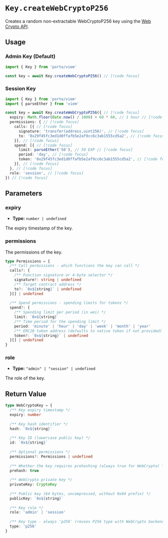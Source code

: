 # `Key.createWebCryptoP256`

Creates a random non-extractable WebCryptoP256 key using the [Web Crypto API](https://developer.mozilla.org/en-US/docs/Web/API/Web_Crypto_API). 

## Usage

### Admin Key (Default)

```ts twoslash
import { Key } from 'porto/viem'

const key = await Key.createWebCryptoP256() // [!code focus]
```

### Session Key

```ts twoslash
import { Key } from 'porto/viem'
import { parseEther } from 'viem'

const key = await Key.createWebCryptoP256({ // [!code focus]
  expiry: Math.floor(Date.now() / 1000) + 60 * 60, // 1 hour // [!code focus]
  permissions: { // [!code focus]
    calls: [{ // [!code focus]
      signature: 'transfer(address,uint256)', // [!code focus]
      to: '0x29f45fc3ed1d0ffafb5e2af9cc6c3ab1555cd5a2', // [!code focus]
    }], // [!code focus]
    spend: [{ // [!code focus]
      limit: parseEther('50'), // 50 EXP // [!code focus]
      period: 'day', // [!code focus]
      token: '0x29f45fc3ed1d0ffafb5e2af9cc6c3ab1555cd5a2', // [!code focus]
    }], // [!code focus]
  }, // [!code focus]
  role: 'session', // [!code focus]
}) // [!code focus]
```

## Parameters

### expiry

- **Type:** `number | undefined`

The expiry timestamp of the key.

### permissions

The permissions of the key.

```ts
type Permissions = {
  /** Call permissions - which functions the key can call */
  calls?: {
    /** Function signature or 4-byte selector */
    signature?: string | undefined
    /** Target contract address */
    to?: `0x${string}` | undefined
  }[] | undefined
  
  /** Spend permissions - spending limits for tokens */
  spend?: {
    /** Spending limit per period (in wei) */
    limit: `0x${string}`
    /** Time period for the spending limit */
    period: 'minute' | 'hour' | 'day' | 'week' | 'month' | 'year'
    /** ERC20 token address (defaults to native token if not provided) */
    token?: `0x${string}` | undefined
  }[] | undefined
}
```

### role

- **Type:** `"admin" | "session" | undefined`

The role of the key.

## Return Value

```ts
type WebCryptoKey = {
  /** Key expiry timestamp */
  expiry: number
  
  /** Key hash identifier */
  hash: `0x${string}`
  
  /** Key ID (lowercase public key) */
  id: `0x${string}`
  
  /** Optional permissions */
  permissions?: Permissions | undefined
  
  /** Whether the key requires prehashing (always true for WebCrypto) */
  prehash: true
  
  /** WebCrypto private key */
  privateKey: CryptoKey
  
  /** Public key (64 bytes, uncompressed, without 0x04 prefix) */
  publicKey: `0x${string}`
  
  /** Key role */
  role: 'admin' | 'session'
  
  /** Key type - always 'p256' (reuses P256 type with WebCrypto backend) */
  type: 'p256'
}
```
